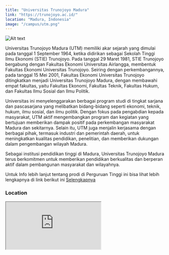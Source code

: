 ```yaml
---
title: "Universitas Trunojoyo Madura"
link: "https://trunojoyo.ac.id/"
location: "Madura, Indonesia"
image: "/campus/utm.png"
---
```


![Alt text](https://live.staticflickr.com/3891/14612594525_a660cf7660_b.jpg "title")

Universitas Trunojoyo Madura (UTM) memiliki akar sejarah yang dimulai pada tanggal 1 September 1964, ketika didirikan sebagai Sekolah Tinggi Ilmu Ekonomi (STIE) Trunojoyo. Pada tanggal 29 Maret 1981, STIE Trunojoyo bergabung dengan Fakultas Ekonomi Universitas Airlangga, membentuk Fakultas Ekonomi Universitas Trunojoyo. Seiring dengan perkembangannya, pada tanggal 15 Mei 2001, Fakultas Ekonomi Universitas Trunojoyo ditingkatkan menjadi Universitas Trunojoyo Madura, dengan membawahi empat fakultas, yaitu Fakultas Ekonomi, Fakultas Teknik, Fakultas Hukum, dan Fakultas Ilmu Sosial dan Ilmu Politik.

Universitas ini menyelenggarakan berbagai program studi di tingkat sarjana dan pascasarjana yang melibatkan bidang-bidang seperti ekonomi, teknik, hukum, ilmu sosial, dan ilmu politik. Dengan fokus pada pengabdian kepada masyarakat, UTM aktif mengembangkan program dan kegiatan yang bertujuan memberikan dampak positif pada perkembangan masyarakat Madura dan sekitarnya. Selain itu, UTM juga menjalin kerjasama dengan berbagai pihak, termasuk industri dan pemerintah daerah, untuk meningkatkan kualitas pendidikan, penelitian, dan memberikan dukungan dalam pengembangan wilayah Madura.

Sebagai institusi pendidikan tinggi di Madura, Universitas Trunojoyo Madura terus berkomitmen untuk memberikan pendidikan berkualitas dan berperan aktif dalam pembangunan masyarakat dan wilayahnya.

Untuk Info lebih lanjut tentang prodi di Perguruan Tinggi ini bisa lihat lebih lengkapnya di link berikut ini [Selengkapnya](https://trunojoyo.ac.id/)

### Location
<iframe src="https://www.google.com/maps/embed?pb=!1m18!1m12!1m3!1d3958.9848403210513!2d112.72050577506978!3d-7.127749469905706!2m3!1f0!2f0!3f0!3m2!1i1024!2i768!4f13.1!3m3!1m2!1s0x2dd803dd886bbff5%3A0x9777ca139b28195d!2sUniversitas%20Trunojoyo%20Madura!5e0!3m2!1sid!2sid!4v1704548598366!5m2!1sid!2sid" className="w-full h-96 mb-32" loading="lazy" referrerpolicy="no-referrer-when-downgrade"></iframe>